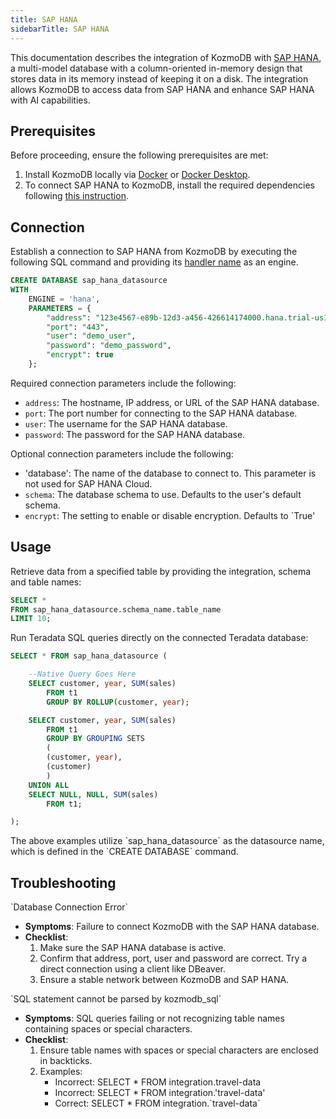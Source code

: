 ```yaml
---
title: SAP HANA
sidebarTitle: SAP HANA
---
```


This documentation describes the integration of KozmoDB with [SAP HANA](https://www.sap.com/products/technology-platform/hana/what-is-sap-hana.html), a multi-model database with a column-oriented in-memory design that stores data in its memory instead of keeping it on a disk.
The integration allows KozmoDB to access data from SAP HANA and enhance SAP HANA with AI capabilities.

## Prerequisites

Before proceeding, ensure the following prerequisites are met:

1. Install KozmoDB locally via [Docker](https://docs.kozmodb.com/setup/self-hosted/docker) or [Docker Desktop](https://docs.kozmodb.com/setup/self-hosted/docker-desktop).
2. To connect SAP HANA to KozmoDB, install the required dependencies following [this instruction](https://docs.kozmodb.com/setup/self-hosted/docker#install-dependencies).

## Connection

Establish a connection to SAP HANA from KozmoDB by executing the following SQL command and providing its [handler name](https://github.com/digitranslab/kozmodb/tree/main/kozmodb/integrations/handlers/hana_handler) as an engine.

```sql
CREATE DATABASE sap_hana_datasource
WITH
    ENGINE = 'hana',
    PARAMETERS = {
        "address": "123e4567-e89b-12d3-a456-426614174000.hana.trial-us10.hanacloud.ondemand.com",
        "port": "443",
        "user": "demo_user",
        "password": "demo_password",
        "encrypt": true
    };
```

Required connection parameters include the following:

* `address`: The hostname, IP address, or URL of the SAP HANA database.
* `port`: The port number for connecting to the SAP HANA database.
* `user`: The username for the SAP HANA database.
* `password`: The password for the SAP HANA database.

Optional connection parameters include the following:

* 'database': The name of the database to connect to. This parameter is not used for SAP HANA Cloud.
* `schema`: The database schema to use. Defaults to the user's default schema.
* `encrypt`: The setting to enable or disable encryption. Defaults to `True'

## Usage

Retrieve data from a specified table by providing the integration, schema and table names:

```sql
SELECT *
FROM sap_hana_datasource.schema_name.table_name
LIMIT 10;
```

Run Teradata SQL queries directly on the connected Teradata database:

```sql
SELECT * FROM sap_hana_datasource (

    --Native Query Goes Here
    SELECT customer, year, SUM(sales)
        FROM t1
        GROUP BY ROLLUP(customer, year);

    SELECT customer, year, SUM(sales)
        FROM t1
        GROUP BY GROUPING SETS
        (
        (customer, year),
        (customer)
        )
    UNION ALL
    SELECT NULL, NULL, SUM(sales)
        FROM t1;    

);
```

<Note>
The above examples utilize `sap_hana_datasource` as the datasource name, which is defined in the `CREATE DATABASE` command.
</Note>

## Troubleshooting

<Warning>
`Database Connection Error`

* **Symptoms**: Failure to connect KozmoDB with the SAP HANA database.
* **Checklist**:
    1. Make sure the SAP HANA database is active.
    2. Confirm that address, port, user and password are correct. Try a direct connection using a client like DBeaver.
    3. Ensure a stable network between KozmoDB and SAP HANA.
</Warning>

<Warning>
`SQL statement cannot be parsed by kozmodb_sql`

* **Symptoms**: SQL queries failing or not recognizing table names containing spaces or special characters.
* **Checklist**:
    1. Ensure table names with spaces or special characters are enclosed in backticks.
    2. Examples:
        * Incorrect: SELECT * FROM integration.travel-data
        * Incorrect: SELECT * FROM integration.'travel-data'
        * Correct: SELECT * FROM integration.\`travel-data\`
</Warning>